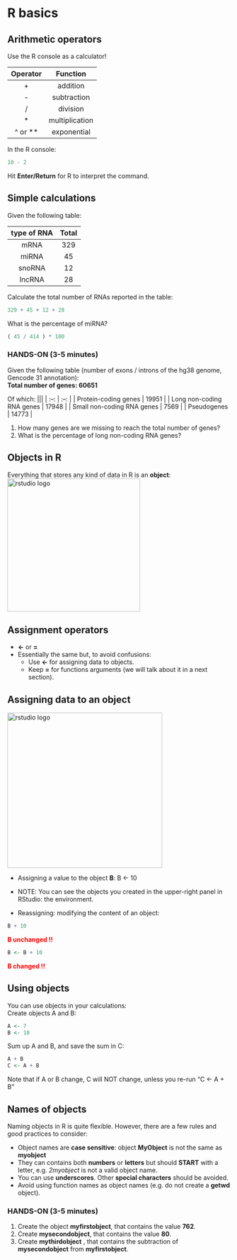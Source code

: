 # R basics

## Arithmetic operators

Use the R console as a calculator!

| Operator  | Function      |
|:--------: |:-------------:|
|     +     | addition      |
|     -     | subtraction   |
|     /     | division      |
|     *     | multiplication|
|  ^ or **  | exponential   |

In the R console:
```r
10 - 2
```
Hit **Enter/Return** for R to interpret the command.

## Simple calculations

Given the following table:

| type of RNA | Total   |
| :---------: |:-------:|
| mRNA        | 329     |
| miRNA       | 45      |
| snoRNA      | 12      |
| lncRNA      | 28      |


Calculate the total number of RNAs reported in the table:
```r
329 + 45 + 12 + 28
```
What is the percentage of miRNA?
```r
( 45 / 414 ) * 100
```

### **HANDS-ON** (3-5 minutes)

Given the following table (number of exons / introns of the hg38 genome, Gencode 31 annotation):
<br>
**Total number of genes: 60651**

Of which:
|||
| :--: | :--: |
| Protein-coding genes       | 19951      |
| Long non-coding RNA genes      | 17948      |
| Small non-coding RNA genes      | 7569      |
| Pseudogenes | 14773 |

1. How many genes are we missing to reach the total number of genes?
2. What is the percentage of long non-coding RNA genes?


## Objects in R

Everything that stores any kind of data in R is an **object**:
<br>
<img src="images/objects_box.png" alt="rstudio logo" width="300" align="middle"/>

## Assignment operators

+ **<-** or **=**
+ Essentially the same but, to avoid confusions:
  + Use **<-** for assigning data to objects.
  + Keep **=** for functions arguments (we will talk about it in a next section).

## Assigning data to an object

<img src="images/rsyntax1.png" alt="rstudio logo" width="350"/>

* Assigning a value to the object **B**:
B <- 10

* NOTE: You can see the objects you created in the upper-right panel in RStudio: the environment.

* Reassigning: modifying the content of an object:
```r
B + 10
```

<span style="color:red">**B unchanged !!**</span><br>
```r
B <- B + 10
```

<span style="color:red">**B changed !!**</span><br>

## Using objects

You can use objects in your calculations:
<br>
Create objects A and B:
```r
A <- 7
B <- 10
```

Sum up A and B, and save the sum in C:
```r
A + B
C <- A + B
```

Note that if A or B change, C will NOT change, unless you re-run "C <- A + B"


## Names of objects

Naming objects in R is quite flexible. However, there are a few rules and good practices to consider:

* Object names are **case sensitive**: object **MyObject** is not the same as **myobject**
* They can contains both **numbers** or **letters** but should **START** with a letter, e.g. *2myobject* is not a valid object name.
* You can use **underscores**. Other **special characters** should be avoided.
* Avoid using function names as object names (e.g. do not create a **getwd** object).

### **HANDS-ON** (3-5 minutes)

1. Create the object **myfirstobject**, that contains the value **762**.
2. Create **mysecondobject**, that contains the value **80**.
3. Create **mythirdobject** , that contains the subtraction of **mysecondobject** from **myfirstobject**.
